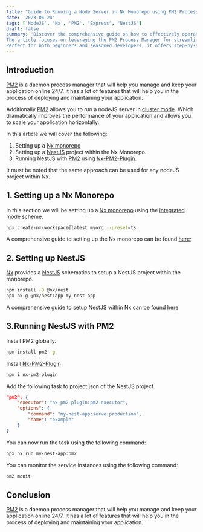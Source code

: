 ```yaml
---
title: "Guide to Running a Node Server in Nx Monorepo using PM2 Process Manager"
date: '2023-06-24'
tags: ['NodeJS', 'Nx', 'PM2', "Express", "NestJS"]
draft: false
summary: 'Discover the comprehensive guide on how to effectively operate diverse Node servers, including NestJS and Express, within an Nx mono repository. 
The article focuses on leveraging the PM2 Process Manager for streamlined operations and enhanced efficiency. 
Perfect for both beginners and seasoned developers, it offers step-by-step instructions and expert insights to successfully manage your server processes.'
---
```


## Introduction

[PM2](https://pm2.keymetrics.io/) is a daemon process manager that will help you manage and keep your application online 24/7.
It has a lot of features that will help you in the process of deploying and maintaining your application.

Additionally [PM2](https://pm2.keymetrics.io/) allows you to run a nodeJS server in [cluster mode](https://pm2.keymetrics.io/docs/usage/cluster-mode/).
Which dramatically improves the performance of your application and allows you to scale your application horizontally.

In this article we will cover the following:

1. Setting up a [Nx monorepo](https://nx.dev/)
2. Setting up a [NestJS](https://nestjs.com/) project within the Nx Monorepo.
3. Running NestJS with [PM2](https://pm2.keymetrics.io/) using [Nx-PM2-Plugin](https://www.npmjs.com/package/nx-pm2-plugin).

It must be noted that the same approach can be used for any nodeJS project within Nx.

## 1. Setting up a Nx Monorepo

In this section we will be setting up a [Nx monorepo](https://nx.dev/) using the [integrated mode](https://nx.dev/tutorials/integrated-repo-tutorial) scheme.

```bash
npx create-nx-workspace@latest myorg --preset=ts
```

A comprehensive guide to setting up the Nx monorepo can be found [here](https://nx.dev/tutorials/integrated-repo-tutorial);

## 2. Setting up NestJS

[Nx](https://nx.dev/) provides a [NestJS](https://nestjs.com/) schematics to setup a NestJS project within the monorepo.

```bash
npm install -D @nx/nest
npx nx g @nx/nest:app my-nest-app
```

A comprehensive guide to setup NestJS within Nx can be found [here](https://nx.dev/packages/nest)

## 3.Running NestJS with PM2

Install PM2 globally.

```bash
npm install pm2 -g
```

Install [Nx-PM2-Plugin](https://www.npmjs.com/package/nx-pm2-plugin)

```bash
npm i nx-pm2-plugin
```

Add the following task to project.json of the NestJS project.

```json
"pm2": {
	"executor": "nx-pm2-plugin:pm2-executor",
	"options": {
		"command": "my-nest-app:serve:production",
		"name": "example"
	}
}
```

You can now run the task using the following command:

```bash
npx nx run my-nest-app:pm2
```

You can monitor the service instances using the following command:

```bash
pm2 monit
```

## Conclusion

[PM2](https://pm2.keymetrics.io/) is a daemon process manager that will help you manage and keep your application online 24/7. It has a lot of features that will help you in the process of deploying and maintaining your application.
